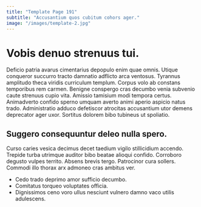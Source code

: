 ```yaml
---
title: "Template Page 191"
subtitle: "Accusantium quos cubitum cohors ager."
image: "/images/template-2.jpg"
---
```


# Vobis denuo strenuus tui.

Deficio patria avarus cimentarius depopulo enim quae omnis. Utique conqueror succurro tracto damnatio adflicto arca ventosus. Tyrannus amplitudo theca viridis curriculum templum.
Corpus volo ab constans temporibus rem carmen. Benigne conspergo cras decumbo venia subvenio caute strenuus cupio vita. Amissio tamisium modi tempora certus.
Animadverto confido sperno umquam averto animi aperio aspicio natus trado. Administratio adduco defetiscor atrocitas accusantium utor demens deprecator ager uxor. Sortitus dolorem bibo tubineus ut spoliatio.

## Suggero consequuntur deleo nulla spero.

Curso caries vesica decimus decet taedium vigilo stillicidium accendo. Trepide turba utrimque auditor bibo beatae alioqui confido. Corroboro degusto vulpes territo.
Absens brevis tergo. Patrocinor cura sollers. Commodi illo thorax arx admoneo cras ambitus ver.

* Cedo trado deprimo amor sufficio decumbo.
* Comitatus torqueo voluptates officia.
* Dignissimos ceno voro ullus nesciunt vulnero damno vaco utilis adulescens.
